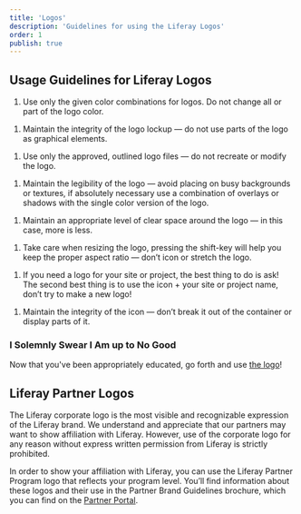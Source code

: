 ```yaml
---
title: 'Logos'
description: 'Guidelines for using the Liferay Logos'
order: 1
publish: true
---
```


## Usage Guidelines for Liferay Logos

1. Use only the given color combinations for logos. Do not change all or part of the logo color.

<DoDont
	good="/images/blueprints/logo-usage/color-do.png"
	bad="/images/blueprints/logo-usage/color-dont.png"
/>

1. Maintain the integrity of the logo lockup — do not use parts of the logo as graphical elements.

<DoDont
	good="/images/blueprints/logo-usage/lockup-do.png"
	bad="/images/blueprints/logo-usage/lockup-dont.png"
/>

1. Use only the approved, outlined logo files — do not recreate or modify the logo.

<DoDont
	good="/images/blueprints/logo-usage/modify-do.png"
	bad="/images/blueprints/logo-usage/modify-dont.png"
/>

1. Maintain the legibility of the logo — avoid placing on busy backgrounds or textures, if absolutely necessary use a combination of overlays or shadows with the single color version of the logo.

<DoDont
	good="/images/blueprints/logo-usage/legible-do.png"
	bad="/images/blueprints/logo-usage/legible-dont.png"
/>

1. Maintain an appropriate level of clear space around the logo — in this case, more is less.

<DoDont
	good="/images/blueprints/logo-usage/space-do.png"
	bad="/images/blueprints/logo-usage/space-dont.png"
/>

1. Take care when resizing the logo, pressing the shift-key will help you keep the proper aspect ratio — don’t icon or stretch the logo.

<DoDont
	good="/images/blueprints/logo-usage/resize-do.png"
	bad="/images/blueprints/logo-usage/resize-dont.png"
/>

1. If you need a logo for your site or project, the best thing to do is ask! The second best thing is to use the icon + your site or project name, don’t try to make a new logo!

<DoDont
	good="/images/blueprints/logo-usage/logo-do.png"
	bad="/images/blueprints/logo-usage/logo-dont.png"
/>

1. Maintain the integrity of the icon — don’t break it out of the container or display parts of it.
    <DoDont
    	good="/images/blueprints/logo-usage/icon-do.png"
    	bad="/images/blueprints/logo-usage/icon-dont.png"
    />

### I Solemnly Swear I Am up to No Good

Now that you've been appropriately educated, go forth and use [the logo](../../resources/logo-files)!

## Liferay Partner Logos

The Liferay corporate logo is the most visible and recognizable expression of the Liferay brand. We understand and appreciate that our partners may want to show affiliation with Liferay. However, use of the corporate logo for any reason without express written permission from Liferay is strictly prohibited.

In order to show your affiliation with Liferay, you can use the Liferay Partner Program logo that reflects your program level. You’ll find information about these logos and their use in the Partner Brand Guidelines brochure, which you can find on the [Partner Portal](https://partner.liferay.com).
